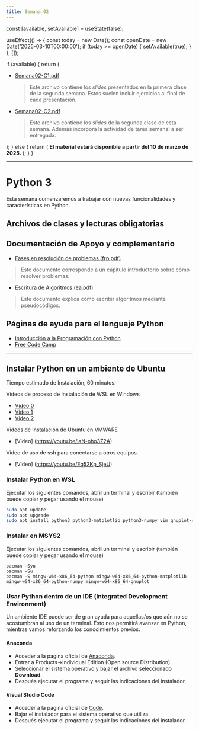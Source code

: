 ```yaml
---
title: Semana 02
---
```



  const [available, setAvailable] = useState(false);

  useEffect(() => {
    const today = new Date();
    const openDate = new Date('2025-03-10T00:00:00');
    if (today >= openDate) {
      setAvailable(true);
    }
  }, []);

  if (available) {
    return (
      <ul>
        <li>
          <a href="/lectures/Semana02-C1.pdf">Semana02-C1.pdf</a>
          <blockquote>
            Este archivo contiene los <em>slides</em> presentados en la primera clase de la segunda semana. Estos suelen incluir ejercicios al final de cada presentación.
          </blockquote>
        </li>
        <li>
          <a href="/lectures/Semana02-C2.pdf">Semana02-C2.pdf</a>
          <blockquote>
            Este archivo contiene los <em>slides</em> de la segunda clase de esta semana. Además incorpora la actividad de tarea semanal a ser entregada.
          </blockquote>
        </li>
      </ul>
    );
  } else {
    return (
      <strong>El material estará disponible a partir del 10 de marzo de 2025.</strong>
    );
  }
}

---

# Python 3

Esta semana comenzaremos a trabajar con nuevas funcionalidades y características en Python.

## Archivos de clases y lecturas obligatorias

<FechaLinks />

## Documentación de Apoyo y complementario

- [Fases en resolución de problemas (frp.pdf)](/others/frp.pdf)  
> Este documento corresponde a un capítulo introductorio sobre cómo resolver problemas.

- [Escritura de Algoritmos (ea.pdf)](/others/ea.pdf)  
> Este documento explica cómo escribir algoritmos mediante pseudocódigos.

## Páginas de ayuda para el lenguaje Python

- [Introducción a la Programación con Python](https://www.mclibre.org/consultar/python/index.html)
- [Free Code Camp](https://www.freecodecamp.org/espanol/news/tag/python/)

---

## Instalar Python en un ambiente de Ubuntu

Tiempo estimado de Instalación, 60 minutos.

Videos de proceso de Instalación de WSL en Windows

* [Video 0](https://youtu.be/y-Hjkgka0lI)
* [Video 1](https://www.youtube.com/watch?v=CcwNTmOxOdI)
* [Video 2](https://www.youtube.com/watch?v=eId6K8d0v6o)

Videos de Instalación de Ubuntu en VMWARE

* [Video] (https://youtu.be/laN-oho3Z2A)

Video de uso de ssh para conectarse a otros equipos.

* [Video] (https://youtu.be/Eq52Kp_SjeU)

### Instalar Python en WSL

Ejecutar los siguientes comandos, abril un terminal y escribir (también puede copiar y pegar usando el mouse)

```bash
sudo apt update
sudo apt upgrade
sudo apt install python3 python3-matplotlib python3-numpy vim gnuplot-x11
```

### Instalar en MSYS2

Ejecutar los siguientes comandos, abril un terminal y escribir (también puede copiar y pegar usando el mouse)

    pacman -Syu
    pacman -Su
    pacman -S mingw-w64-x86_64-python mingw-w64-x86_64-python-matplotlib mingw-w64-x86_64-python-numpy mingw-w64-x86_64-gnuplot

### Usar Python dentro de un IDE (Integrated Development Environment)

Un ambiente IDE puede ser de gran ayuda para aquellas/os que aún no se acostumbran al uso de un terminal. Esto nos permitirá avanzar en Python, mientras vamos reforzando los conocimientos previos.

#### Anaconda

* Acceder a la pagina oficial de [Anaconda](https://www.anaconda.com/).
* Entrar a Products->Individual Edition (Open source Distribution).
* Seleccionar el sistema operativo y bajar el archivo seleccionado **Download**.
* Después ejecutar el programa y seguir las indicaciones del instalador.

#### Visual Studio Code

* Acceder a la pagina oficial de [Code](https://code.visualstudio.com/).
* Bajar el instalador para el sistema operativo que utiliza.
* Después ejecutar el programa y seguir las indicaciones del instalador.
